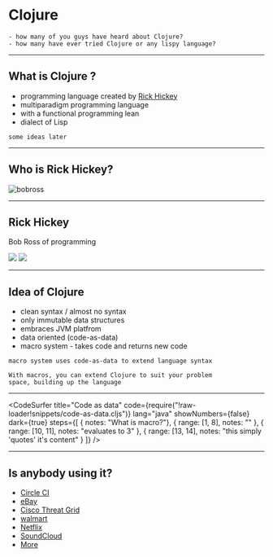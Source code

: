 
# Clojure

```notes
- how many of you guys have heard about Clojure?
- how many have ever tried Clojure or any lispy language?
```

---

## What is Clojure ?

- programming language created by [Rick Hickey](https://twitter.com/richhickey)
- multiparadigm programming language
- with a functional programming lean
- dialect of Lisp

```notes
some ideas later
```

---

## Who is Rick Hickey?

![bobross](images/bobrosspainting.jpg)

---

<Box>
  <h2>Rick Hickey</h2>
  <p>Bob Ross of programming</p>
  <Image src={'images/rick-hickey.jpg'} height={'300px'} width={'35vw'} />
  <Image src={'images/bob-ross.png'} height={'350px'} width={'35vw'} />
</Box>

---

## Idea of Clojure

- clean syntax / almost no syntax
- only immutable data structures
- embraces JVM platfrom
- data oriented (code-as-data)
- macro system - takes code and returns new code

```notes
macro system uses code-as-data to extend language syntax

With macros, you can extend Clojure to suit your problem
space, building up the language
```

---

<CodeSurfer
  title="Code as data"
  code={require("!raw-loader!snippets/code-as-data.cljs")}
  lang="java"
  showNumbers={false}
  dark={true}
  steps={[
    { notes: "What is macro?"},
    { range: [1, 8], notes: "" },
    { range: [10, 11], notes: "evaluates to 3" },
    { range: [13, 14], notes: "this simply 'quotes' it's content" }
  ]}
/>

---

## Is anybody using it?
- [Circle CI](https://github.com/circleci/frontend)
- [eBay](https://www.ebay.com/)
- [Cisco Threat Grid](https://www.cisco.com/c/en/us/products/security/threat-grid/index.html)
- [walmart](https://github.com/walmartlabs/lacinia)
- [Netflix](https://speakerdeck.com/daveray/clojure-at-netflix)
- [SoundCloud](http://blog.josephwilk.net/clojure/building-clojure-services-at-scale.html)
- [More](https://github.com/clojure/clojurescript-site/blob/master/content/community/companies.adoc)
